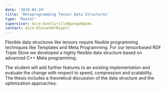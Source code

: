 ```yaml
---
date: '2019-04-24'
title: 'Metaprogramming Tensor Data Structures'
type: 'Master'
supervisor: dice:AxelCyrilleNgongaNgomo
contact: dice:AlexanderBigerl
---
```


Flexible data structures like tensors require flexible programming techniques like Templates and Meta Programming. For our tensorbased RDF Triple Store we developed a highly flexible data structure based on advanced C++ Meta programming.

The student will add further features to an existing implementation and evaluate the change with respect to speed, compression and scalability. The thesis includes a theoretical discussion of the data structure and the optimization approaches.
